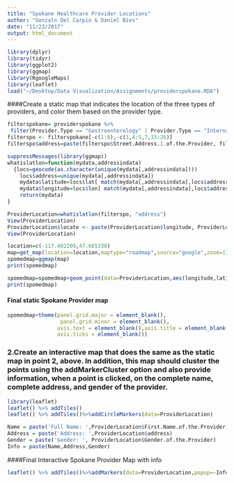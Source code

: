 ```yaml
---
title: "Spokane Healthcare Provider Locations"
author: "Gonzalo Del Carpio & Daniel Bies"
date: "11/23/2017"
output: html_document
---
```


```r
library(dplyr)
library(tidyr)
library(ggplot2)
library(ggmap)
library(RgoogleMaps)
library(leaflet)
load("~/Desktop/Data Visualization/Assignments/providerspokane.RDA")
```

####Create a static map that indicates the location of the three types of providers, and color them based on the provider type.


```r
filterspokane= providerspokane %>%
 filter(Provider.Type == "Gastroenterology" | Provider.Type == "Internal Medicine" | Provider.Type == "Nephrology")
filterspo <- filterspokane[-c(1:8),-c(1,4:5,7,15:26)]
filterspo$address=paste(filterspo$Street.Address.1.of.the.Provider, filterspo$City.of.the.Provider, filterspo$Zip.Code.of.the.Provider,sep = ",")
```


```r
suppressMessages(library(ggmap))
whatislatlon=function(mydata,addressindata)
  {locs=geocode(as.character(unique(mydata[,addressindata])))
    locs$address=unique(mydata[,addressindata])
    mydata$latitude=locs$lat[ match(mydata[,addressindata],locs$address)]
    mydata$longitude=locs$lon[ match(mydata[,addressindata],locs$address)]
    return(mydata)
}
```

```r
ProviderLocation=whatislatlon(filterspo, "address")
View(ProviderLocation)
ProviderLocation$locate <- paste(ProviderLocation$longitude, ProviderLocation$latitude, sep=",")
View(ProviderLocation)
```


```r
location=c(-117.402209,47.665330)
map=get_map(location=location,maptype="roadmap",source="google",zoom=11)
spomedmap=ggmap(map)
print(spomedmap)
```


```r
spomedmap=spomedmap+geom_point(data=ProviderLocation,aes(longitude,latitude,color= Provider.Type),size=5)
print(spomedmap)
```

#### Final static Spokane Provider map
```r
spomedmap+theme(panel.grid.major = element_blank(),
                 panel.grid.minor = element_blank(),
                axis.text = element_blank(),axis.title = element_blank(),
                axis.ticks = element_blank())
```

### 2.Create an interactive map that does the same as the static map in point 2, above. In addition, this map should cluster the points using the addMarkerCluster option and also provide information, when a point is clicked, on the complete name, complete address, and gender of the provider.

```r
library(leaflet)
leaflet() %>% addTiles()
leaflet() %>% addTiles()%>%addCircleMarkers(data=ProviderLocation)
```

```r
Name = paste('Full Name: ',ProviderLocation$First.Name.of.the.Provider, ProviderLocation$Last.Name.Organization.Name.of.the.Provider)
Address = paste('Address: ',ProviderLocation$address)
Gender = paste('Gender: ', ProviderLocation$Gender.of.the.Provider)
Info = paste(Name,Address,Gender)
```

####Final Interactive Spokane Provider Map with info

```r
leaflet() %>% addTiles()%>%addMarkers(data=ProviderLocation,popup=~Info)
```

